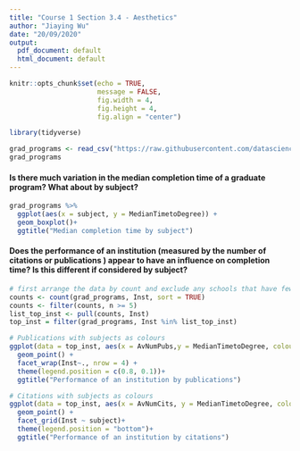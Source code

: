 ```yaml
---
title: "Course 1 Section 3.4 - Aesthetics"
author: "Jiaying Wu"
date: "20/09/2020"
output:
  pdf_document: default
  html_document: default
---
```


```r
knitr::opts_chunk$set(echo = TRUE,
                      message = FALSE,
                      fig.width = 4,
                      fig.height = 4,
                      fig.align = "center")
```

```r
library(tidyverse)
```

```r
grad_programs <- read_csv("https://raw.githubusercontent.com/datascienceprogram/ids_course_data/master/graduate-programs.csv")
grad_programs
```

#### Is there much variation in the median completion time of a graduate program? What about by subject?

```r
grad_programs %>%
  ggplot(aes(x = subject, y = MedianTimetoDegree)) +
  geom_boxplot()+
  ggtitle("Median completion time by subject")
```


#### Does the performance of an institution (measured by the number of citations or publications ) appear to have an influence on completion time? Is this different if considered by subject?


```r
# first arrange the data by count and exclude any schools that have fewer than five programs
counts <- count(grad_programs, Inst, sort = TRUE)
counts <- filter(counts, n >= 5)
list_top_inst <- pull(counts, Inst)
top_inst = filter(grad_programs, Inst %in% list_top_inst)

# Publications with subjects as colours
ggplot(data = top_inst, aes(x = AvNumPubs,y = MedianTimetoDegree, colour = subject)) +
  geom_point() +
  facet_wrap(Inst~., nrow = 4) +
  theme(legend.position = c(0.8, 0.1))+
  ggtitle("Performance of an institution by publications")
```

```r
# Citations with subjects as colours
ggplot(data = top_inst, aes(x = AvNumCits, y = MedianTimetoDegree, colour = subject)) +
  geom_point() +
  facet_grid(Inst ~ subject)+
  theme(legend.position = "bottom")+
  ggtitle("Performance of an institution by citations")
```
